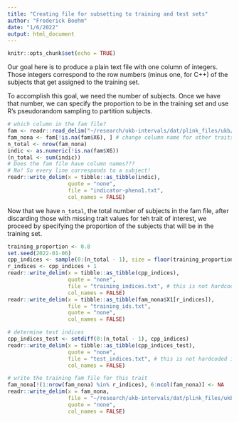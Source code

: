 ```yaml
---
title: "Creating file for subsetting to training and test sets"
author: "Frederick Boehm"
date: "1/6/2022"
output: html_document
---
```


```r
knitr::opts_chunk$set(echo = TRUE)
```

Our goal here is to produce a plain text file with one column of integers. Those 
integers correspond to the row numbers (minus one, for C++) of the subjects that get 
assigned to the training set.

To accomplish this goal, we need the
number of subjects. Once we have that number, we can specify the proportion to be in 
the training set and use R's pseudorandom sampling to partition subjects.


```r
# which column in the fam file?
fam <- readr::read_delim("~/research/ukb-intervals/dat/plink_files/ukb/chr1.fam", col_names = FALSE)
fam_nona <- fam[!is.na(fam$X6), ] # change column name for other traits
n_total <- nrow(fam_nona) 
indic <- as.numeric(!is.na(fam$X6))
(n_total <- sum(indic)) 
# Does the fam file have column names???
# No! So every line corresponds to a subject!
readr::write_delim(x = tibble::as_tibble(indic), 
                   quote = "none", 
                   file = "indicator-pheno1.txt", 
                   col_names = FALSE)
```

Now that we have `n_total`, the total number of subjects in the fam file, after discarding those with 
missing trait values for teh trait of interest, we 
proceed by specifying the proportion of the subjects that will be in the training set.

```r
training_proportion <- 0.8
set.seed(2022-01-06)
cpp_indices <- sample(0:(n_total - 1), size = floor(training_proportion * n_total))
r_indices <- cpp_indices + 1
readr::write_delim(x = tibble::as_tibble(cpp_indices), 
                   quote = "none",
                   file = "training_indices.txt", # this is not hardcoded into dbslmm.cpp
                   col_names = FALSE)
readr::write_delim(x = tibble::as_tibble(fam_nona$X1[r_indices]), 
                   file = "training_ids.txt", 
                   quote = "none",
                   col_names = FALSE)
```

```r
# determine test indices
cpp_indices_test <- setdiff(0:(n_total - 1), cpp_indices)
readr::write_delim(x = tibble::as_tibble(cpp_indices_test), 
                   quote = "none",
                   file = "test_indices.txt", # this is not hardcoded into dbslmm.cpp
                   col_names = FALSE)

```

```r
# write the training fam file for this trait
fam_nona[!(1:nrow(fam_nona) %in% r_indices), 6:ncol(fam_nona)] <- NA
readr::write_delim(x = fam_nona, 
                   file = "~/research/ukb-intervals/dat/plink_files/ukb-gemma-training/pheno1/chr1.fam", # change path for different traits
                   quote = "none",
                   col_names = FALSE)

```
